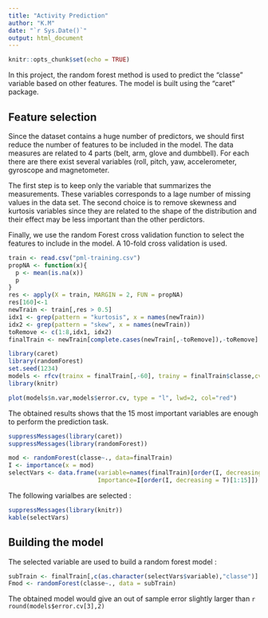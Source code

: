 ```yaml
---
title: "Activity Prediction"
author: "K.M"
date: "`r Sys.Date()`" 
output: html_document
---
```


```r
knitr::opts_chunk$set(echo = TRUE)
```

In this project, the random forest method is used to predict the "classe" variable based on other features. The model is built using the "caret" package.

## Feature selection
Since the dataset contains a huge number of predictors, we should first reduce the number of features to be included in the model. The data measures are related to 4 parts (belt, arm, glove and dumbbell). For each there are there exist several variables (roll, pitch, yaw, accelerometer, gyroscope and magnetometer.

The first step is to keep only the variable that summarizes the measurements. These variables corresponds to a lage number of missing values in the data set. The second choice is to remove skewness and kurtosis variables since they are related to the shape of the distribution and their effect may be less important than the other perdictors.

Finally, we use the random Forest cross validation function to select the features to include in the model. A 10-fold cross validation is used.

```r
train <- read.csv("pml-training.csv")
propNA <- function(x){
  p <- mean(is.na(x))
  p
}
res <- apply(X = train, MARGIN = 2, FUN = propNA)
res[160]<-1
newTrain <- train[,res > 0.5]
idx1 <- grep(pattern = "kurtosis", x = names(newTrain))
idx2 <- grep(pattern = "skew", x = names(newTrain))
toRemove <- c(1:8,idx1, idx2) 
finalTrain <- newTrain[complete.cases(newTrain[,-toRemove]),-toRemove]

library(caret)
library(randomForest)
set.seed(1234)
models <- rfcv(trainx = finalTrain[,-60], trainy = finalTrain$classe,cv.fold = 10)
library(knitr)
``` 
```r
plot(models$n.var,models$error.cv, type = "l", lwd=2, col="red")
```

The obtained results shows that the 15 most important variables are enough to perform the prediction task.

```r
suppressMessages(library(caret))
suppressMessages(library(randomForest))

mod <- randomForest(classe~., data=finalTrain)
I <- importance(x = mod)
selectVars <- data.frame(variable=names(finalTrain)[order(I, decreasing = T)[1:15]],
                         Importance=I[order(I, decreasing = T)[1:15]])
```

The following varialbes are selected :

```r
suppressMessages(library(knitr))
kable(selectVars)
```

## Building the model

The selected variable are used to build a random forest model :

```r
subTrain <- finalTrain[,c(as.character(selectVars$variable),"classe")]
Fmod <- randomForest(classe~., data = subTrain)

```

The obtained model would give an out of sample error slightly larger than `r round(models$error.cv[3],2)`